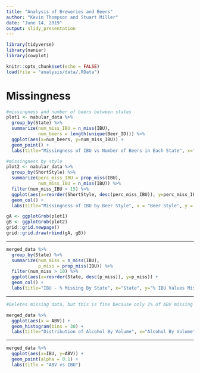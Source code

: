 ```yaml
---
title: "Analysis of Breweries and Beers"
author: "Kevin Thompson and Stuart Miller"
date: "June 14, 2019"
output: slidy_presentation
---
```


```r
library(tidyverse)
library(naniar)
library(cowplot)

knitr::opts_chunk$set(echo = FALSE)
load(file = "analysis/data/.RData")

```


# Missingness
```r

#missingness and number of beers between states
plot1 <- nabular_data %>%
  group_by(State) %>%
  summarize(num_miss_IBU = n_miss(IBU),
            num_beers = length(unique(Beer_ID))) %>%
  ggplot(aes(x=num_beers, y=num_miss_IBU)) +
  geom_point() +
  labs(title="Missingness of IBU vs Number of Beers in Each State", x="Number of Unique Beers Brewed", y="# Missing IBU Values")

#missingness by style
plot2 <- nabular_data %>%
  group_by(ShortStyle) %>%
  summarize(perc_miss_IBU = prop_miss(IBU),
            num_miss_IBU = n_miss(IBU)) %>%
  filter(num_miss_IBU > 15) %>%
  ggplot(aes(x=reorder(ShortStyle, desc(perc_miss_IBU)), y=perc_miss_IBU)) +
  geom_col() +
  labs(title="Missingness of IBU by Beer Style", x = "Beer Style", y = "% Missing IBU Values")

gA <- ggplotGrob(plot1)
gB <- ggplotGrob(plot2)
grid::grid.newpage()
grid::grid.draw(rbind(gA, gB))

```

***

```r
merged_data %>%
  group_by(State) %>%
  summarize(num_miss = n_miss(IBU),
            p_miss = prop_miss(IBU)) %>%
  filter(num_miss > 10) %>%
  ggplot(aes(x=reorder(State, desc(p_miss)), y=p_miss)) +
  geom_col() +
  labs(title="IBU - % Missing By State", x="State", y="% IBU Values Missing")

```

***


```r
#Deletes missing data, but this is fine because only 2% of ABV missing out of 2410 obs.

merged_data %>%
  ggplot(aes(x = ABV)) + 
  geom_histogram(bins = 30) +
  labs(title="Distribution of Alcohol By Volume", x="Alcohol By Volume", y="Count")

```

***

```r
merged_data %>%
  ggplot(aes(x=IBU, y=ABV)) +
  geom_point(alpha = 0.1) +
  labs(title = "ABV vs IBU")
```



